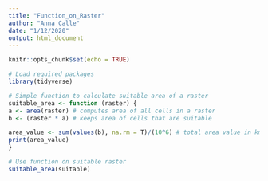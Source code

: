 ```yaml
---
title: "Function_on_Raster"
author: "Anna Calle"
date: "1/12/2020"
output: html_document
---
```


```r
knitr::opts_chunk$set(echo = TRUE)
```

```r
# Load required packages
library(tidyverse)
```

```r
# Simple function to calculate suitable area of a raster
suitable_area <- function (raster) {
a <- area(raster) # computes area of all cells in a raster
b <- (raster * a) # keeps area of cells that are suitable

area_value <- sum(values(b), na.rm = T)/(10^6) # total area value in km^2
print(area_value)
}

# Use function on suitable raster
suitable_area(suitable)

```






